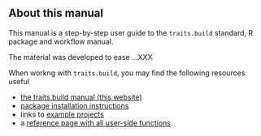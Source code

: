 ## About this manual

This manual is a step-by-step user guide to the `traits.build` standard, R package and workflow manual.

The material was developed to ease ...XXX


When workng with `traits.build`, you may find the following resources useful

- [the traits.build manual (this website)](http://traitecoevo.github.io/traits.build/index.html)
- [package installation instructions](http://traitecoevo.github.io/traits.build/index.html#installation)
- links to [example projects](http://traitecoevo.github.io/traits.build-book/usage_examples.html)
- a [reference page with all user-side functions](http://traitecoevo.github.io/traits.build/reference/index.html). 

